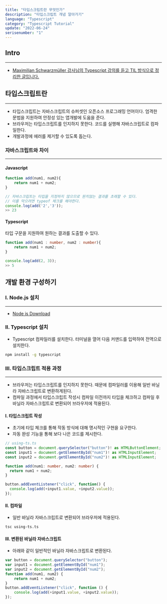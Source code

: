 ```yaml
---
title: "타입스크립트란 무엇인가"
description: "타입스크립트 개념 알아가기"
language: "Typescript"
category: "Typescript Tutorial"
update: "2022-06-24"
serisenumber: "1"
---
```


## Intro

---

- [Maximilian Schwarzmüller 강사님의 Typescript 강의를 듣고 TIL 방식으로 정리한 글입니다.](https://www.udemy.com/course/understanding-typescript/)

## 타입스크립트란

---
- 타입스크립트는 자바스크립트의 슈퍼셋인 오픈소스 프로그래밍 언어이다. 엄격한 문법을 지원하여 안정성 있는 앱개발에 도움을 준다.
- 브라우저는 타입스크립트를 인지하지 못한다. 코드를 실행해 자바스크립트로 컴파일한다.
- 개발과정에 에러를 제거할 수 있도록 돕는다.

### 자바스크립트와 차이

---

#### Javascript
```js
function add(num1, num2){
    return num1 + num2;
}

// 자바스크립트는 타입을 지정하지 않으므로 원치않는 결과를 초래할 수 있다.
// 이를 막으려면 typeof 체크를 해야한다.
console.log(add('2','3'));
>> 23
```

#### Typescript
타입 구문을 지원하여 원하는 결과를 도출할 수 있다.
```ts
function add(num1 : number, num2 : number){
    return num1 + num2;
}

console.log(add(2, 3));
>> 5
```

## 개발 환경 구성하기

### I. Node.js 설치
---
- [Node js Download](https://nodejs.org/)

### II. Typescript 설치

- Typescript 컴파일러를 설치한다. 터미널을 열어 다음 커맨드를 입력하여 전역으로 설치한다.

```bash
npm install -g typescript
```

### III. 타입스크립트 적용 과정
--- 
- 브라우저는 타입스크립트를 인지하지 못한다. 때문에 컴파일러를 이용해 일반 바닐라 자바스크립트로 변환하게된다.
- 컴파일 과정에서 타입스크립트 작성시 컴파일 이전까지 타입을 체크하고 컴파일 후 바닐라 자바스크립트로 변환되어 브라우저에 적용된다.

#### I. 타입스크립트 작성
- 초기에 타입 체크를 통해 작동 방식에 대해 명시적인 구현을 요구한다.
- 자동 완성 기능을 통해 보다 나은 코드를 제시한다.
```ts
// using-ts.ts
const button = document.querySelector("button")! as HTMLButtonElement;
const input1 = document.getElementById("num1")! as HTMLInputElement;
const input2 = document.getElementById("num2")! as HTMLInputElement;

function add(num1: number, num2: number) {
  return num1 + num2;
}

button.addEventListener("click", function() {
  console.log(add(+input1.value, +input2.value));
});
```
#### II. 컴파일
- 일반 바닐라 자바스크립트로 변환되어 브라우저에 적용된다.
```bash
tsc using-ts.ts
```
#### III. 변환된 바닐라 자바스크립트
- 아래와 같이 일반적인 바닐라 자바스크립트로 변환된다.
```js
var button = document.querySelector("button");
var input1 = document.getElementById("num1");
var input2 = document.getElementById("num2");
function add(num1, num2) {
    return num1 + num2;
}
button.addEventListener("click", function () {
    console.log(add(+input1.value, +input2.value));
});
```
